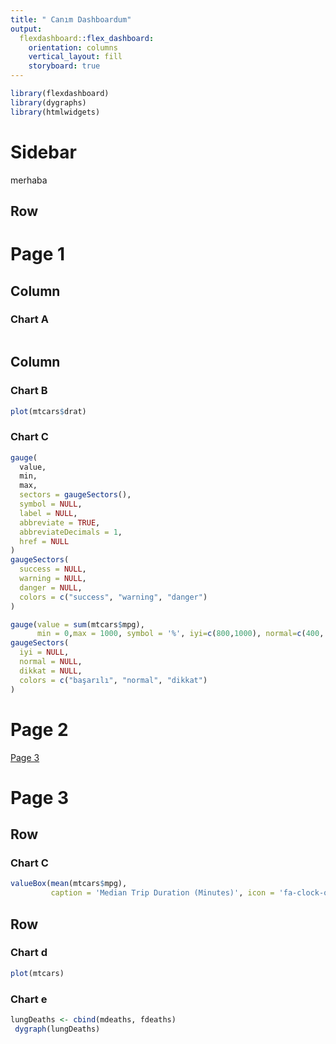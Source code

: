 ```yaml
---
title: " Canım Dashboardum"
output: 
  flexdashboard::flex_dashboard:
    orientation: columns
    vertical_layout: fill
    storyboard: true
---
```


```r
library(flexdashboard)
library(dygraphs)
library(htmlwidgets)
```


Sidebar {.sidebar}
=====================================

merhaba



Row
-----------------------------------------------------------------------


Page 1 {data-navmenu="Menu A"}
==================================================================


Column {data-width=650}
-----------------------------------------------------------------------

### Chart A

```r

```

Column {data-width=350}
-----------------------------------------------------------------------

### Chart B

```r
plot(mtcars$drat)
```

### Chart C

```r
gauge(
  value,
  min,
  max,
  sectors = gaugeSectors(),
  symbol = NULL,
  label = NULL,
  abbreviate = TRUE,
  abbreviateDecimals = 1,
  href = NULL
)
gaugeSectors(
  success = NULL,
  warning = NULL,
  danger = NULL,
  colors = c("success", "warning", "danger")
)
```


```r
gauge(value = sum(mtcars$mpg),
      min = 0,max = 1000, symbol = '%', iyi=c(800,1000), normal=c(400, 799), dikkat=c(0, 399))
gaugeSectors(
  iyi = NULL,
  normal = NULL,
  dikkat = NULL,
  colors = c("başarılı", "normal", "dikkat")
)
```

Page 2 {data-navmenu="Menu A"}
==================================================================
[Page 3]

Page 3 {data-orientation=rows, data-navmenu="Menu B"}
==================================================================


Row {data-height=650}
-------------------------------------
### Chart C

```r
valueBox(mean(mtcars$mpg), 
         caption = 'Median Trip Duration (Minutes)', icon = 'fa-clock-o')
```

Row {data-height=350}
-------------------------------------
### Chart d
```r
plot(mtcars)
```

### Chart e

```r
lungDeaths <- cbind(mdeaths, fdeaths)
 dygraph(lungDeaths)
```

